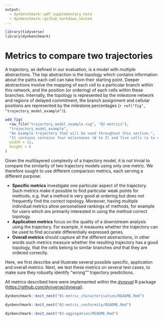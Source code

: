 ```yaml
---
output: 
  - dynbenchmark::pdf_supplementary_note
  - dynbenchmark::github_markdown_nested
---
```


```r
library(tidyverse)
library(dynbenchmark)
```

# Metrics to compare two trajectories

A trajectory, as defined in our evaluation, is a model with multiple abstractions. The top abstraction is the topology which contains information about the paths each cell can take from their starting point. Deeper abstractions involve the mapping of each cell to a particular branch within this network, and the position (or ordering) of each cells within these branches. Internally, the topology is represented by the milestone network and regions of delayed commitment, the branch assignment and cellular positions are represented by the milestone percentages (`r ref("fig", "trajectory_model_example")`).


```r
add_fig(
  raw_file("trajectory_model_example.svg", "02-metrics"),
  "trajectory_model_example",
  "An example trajectory that will be used throughout this section.",
  "It contains contains four milestones (W to Z) and five cells (a to e).",
  width = 12,
  height = 6
)
```

Given the multilayered complexity of a trajectory model, it is not trivial to compare the similarity of two trajectory models using only one metric. We therefore sought to use different comparison metrics, each serving a different purpose:

- **Specific metrics** investigate one particular aspect of the trajectory. Such metrics make it possible to find particular weak points for methods, e.g. that a method is very good at ordering but does not frequently find the correct topology. Moreover, having multiple individual metrics allow personalised rankings of methods, for example for users which are primarily interested in using the method correct topology.
- **Application metrics** focus on the quality of a downstream analysis using the trajectory. For example, it measures whether the trajectory can be used to find accurate differentially expressed genes.
- **Overall metrics** should capture all the different abstractions, in other words such metrics measure whether the resulting trajectory has a good topology, that the cells belong to similar branches _and_ that they are ordered correctly.

Here, we first describe and illustrate several possible specific, application and overall metrics. Next, we test these metrics on several test cases, to make sure they robustly identify "wrong"" trajectory predictions.

All metrics described here were implemented within the [_dyneval_](https://github.com/dynverse/dyneval) R package ([https://github.com/dynverse/dyneval](https://github.com/dynverse/dyneval)).


```r
dynbenchmark::knit_nest("01-metric_characterisation/README.Rmd")
```

```r
dynbenchmark::knit_nest("02-metric_conformity/README.Rmd")
```

```r
dynbenchmark::knit_nest("03-aggregation/README.Rmd")
```
